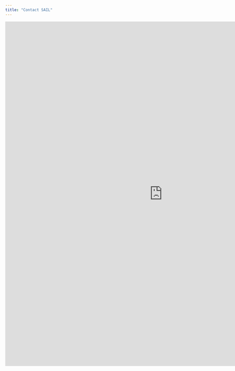 ```yaml
---
title: "Contact SAIL"
---
```


<iframe src="https://docs.google.com/forms/d/e/1FAIpQLScCaWE3UKU5k4ltjj0sFD6Zo5uI_2Ix_4a6tMNuF8FegMieIA/viewform?embedded=true" width="1000" height="1098" frameborder="0" marginheight="0" marginwidth="0">

Loading…

</iframe>